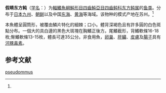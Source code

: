 {{Speciesbox
| name = 假睛东方鲀
| status = NE
| status_system = IUCN3.1
| image = 
| genus = Takifugu
| species = pseudommus
| authority = ([[朱元鼎|Chu]], 1935)<ref name='id8862'>{{cite web| url =http://www.bioinfo.cn/db05/BjdwSpecies.php?action=view&id=8862| title =假睛东方鲀| work =《中国动物物种编目数据库》| publisher =中国科学院微生物研究所| author =中国科学院动物研究所| accessdate =2009-04-16| deadurl =yes| archiveurl =https://web.archive.org/web/20160305074325/http://www.bioinfo.cn/db05/BjdwSpecies.php?action=view&id=8862| archivedate =2016-03-05}}</ref>
| synonyms = *''Lagocephalus pseudommus ,Chu, 1935''
*''Takifugu pseudomus,Chu, 1935''
}}

'''假睛东方鲀'''（[[学名|学名]]：{{lang|la|''Takifugu pseudommus''}}）为[[輻鰭魚綱|輻鰭魚綱]][[魨形目|魨形目]][[四齒魨亞目|四齒魨亞目]][[四齒鲀科|四齒鲀科]][[东方鲀属|东方鲀属]]的[[鱼类|鱼类]]。分布于[[日本|日本]][[九州_(日本)|九州]]、[[朝鲜|朝鲜]]以及中国[[东海|东海]]、[[黄海|黄海]]等海域。该物种的模式产地在苏州。<ref name='id8862'/>

本魚體呈圓筒形，被覆由鱗片特化的細棘；口小。體背深褐色且有許多圓的白色斑點分布。一個大的具白邊的黑色大斑塊在胸鰭正後方。尾鰭截形，背鰭軟條16-18枚;臀鰭軟條13-15枚，體長可達35公分。非食用魚，[[卵巢|卵巢]]、[[肝臟|肝臟]]、[[皮膚|皮膚]]及[[腸子|腸子]]具有[[河豚毒素|河豚毒素]]。

== 参考文献 ==
{{reflist}}

{{Wikispecies|Takifugu pseudommus}}
{{Taxonbar|from=Q1053806}}

[[Category:东方鲀属|pseudommus]]


{{鲀形目小作品}}